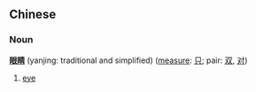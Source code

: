 ==Chinese==
===Noun===
'''[[眼]][[睛]]''' (yanjing: traditional and simplified) ([[量词|measure]]: [[只]]; pair: [[双]], [[对]])

# [[eye]]